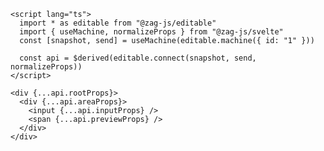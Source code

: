 ```svelte
<script lang="ts">
  import * as editable from "@zag-js/editable"
  import { useMachine, normalizeProps } from "@zag-js/svelte"
  const [snapshot, send] = useMachine(editable.machine({ id: "1" }))

  const api = $derived(editable.connect(snapshot, send, normalizeProps))
</script>

<div {...api.rootProps}>
  <div {...api.areaProps}>
    <input {...api.inputProps} />
    <span {...api.previewProps} />
  </div>
</div>
```
